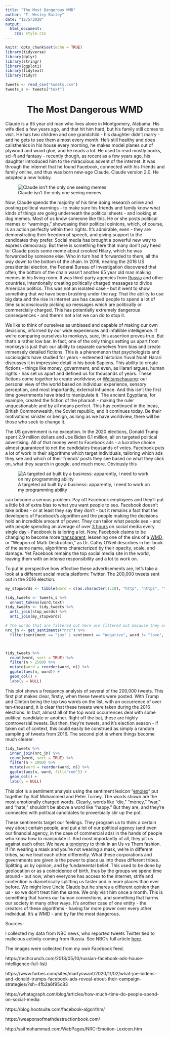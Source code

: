 ---
title: "The Most Dangerous WMD"
author: "T. Wesley Bailey"
date: "12/5/2020"
output:
  html_document:
    css: style.css
---

```{r setup, include=FALSE}
knitr::opts_chunk$set(echo = TRUE)
library(tidyverse)
library(dplyr)
library(stringr)
library(ggplot2)
library(tidytext)
library(tidyr)

tweets <- read_csv("tweets.csv")
tweets_s <- tweets["text"]
```



<center>
# The Most Dangerous WMD
</center>

  Claude is a 65 year old man who lives alone in Montgomery, Alabama. His wife died a few years ago, and that hit him hard, but his family still comes to visit. He has two children and one grandchild - his daughter didn’t marry - and he gets to see them almost every month. He’s still healthy and does calisthenics in his house every morning, he makes model planes out of plywood and wood glue, and he reads a lot. He used to read mostly books, sci-fi and fantasy - recently though, as recent as a few years ago, his daughter introduced him to the miraculous advent of the internet. It was through the internet that he found Facebook, connected with his friends and family online, and thus was born new-age Claude. Claude version 2.0. He adopted a new hobby.
<div class="poster2">
![Claude isn't the only one seeing memes](img/anti-trump-meme.jpeg)
</div> Now, Claude spends the majority of his time doing research online and posting political warnings - to make sure his friends and family know what kinds of things are going underneath the political sheets - and looking at dog memes. Most of us know someone like this. He or she posts political memes or “warnings,” showcasing their political opinions, which, of course, is an action perfectly within their rights. It’s admirable, even - they are demonstrating their freedom of speech, and giving support to the candidates they prefer. Social media has brought a powerful new way to express democracy. But there is something here that many don’t pay heed to: Claude posts some meme about crooked Hilary, which he was forwarded by someone else. Who in turn had it forwarded to them, all the way down to the bottom of the chain. In 2016, nearing the 2016 US presidential election, the Federal Bureau of Investigation discovered that often, the bottom of the chain wasn’t another 65 year old man making memes in his living room. It was third-party agencies from [Russia](https://techcrunch.com/2018/05/10/russian-facebook-ads-house-intelligence-full-list/) and other countries, intentionally creating politically charged messages to divide American politics. This was not an isolated case - but it went to show something that we have been brushing under the rug: That the ability to use big data and the rise in internet use has caused people to spend a lot of time subconsciously picking up messages which are politically or commercially charged. This has potentially extremely dangerous consequences - and there’s not a lot we can do to stop it.

We like to think of ourselves as unbiased and capable of making our own decisions, informed by our wide experiences and infallible intelligence. If we’re comparing ourselves to monkeys, sure, this assertion proves true. But that’s a rather low bar. In fact, one of the only things setting us apart from monkeys is just that: our ability to separate ourselves from bias and create immensely detailed fictions. This is a phenomenon that psychologists and sociologists have studied for years - esteemed historian Yuval Noah Harari discusses it in impressive detail     in his book Sapiens. This ability to create fictions - things like money, government, and even, as Harari argues, human rights - has set us apart and defined us for thousands of years. These fictions come together to create worldview, or [Weltanschauung](https://www.merriam-webster.com/dictionary/Weltanschauung): our personal view of the world based on individual experience, sensory perception, and most importantly, external influence. And this isn’t the first time governments have tried to manipulate it. The ancient Egyptians, for example, created the fiction of the pharaoh - making the ruler unquestionable and by all means perfect. This has continued in the Incas, British Commonwealth, the Soviet republic, and it continues today. Be their motivations sinister or benign, as long as we have worldview, there will be those who seek to change it.

The US government is no exception. In the 2020 elections, Donald Trump spent 2.9 million dollars and Joe Biden 6.1 million, all on targeted political advertising. All of that money went to Facebook ads - a lucrative choice almost guaranteed to net the candidates thousands of votes. Facebook puts a lot of work in their algorithms which target individuals, tailoring which ads they see and which of their friends’ posts they see based on what they click on, what they search in google, and much more. Obviously this
<div class="poster1">
  ![A targeted ad built by a business: apparently, I need to work on my programming ability](img/udemy-ad.png)
</div>

can become a serious problem. Pay off Facebook employees and they’ll put a little bit of extra bias to what you want people to see. Facebook doesn’t take bribes - or at least they say they don’t - but it remains a fact that the developers of Facebook’s algorithm and the people making the decisions hold an incredible amount of power. They can tailor what people see - and with people spending an average of over [3 hours](https://whatagraph.com/blog/articles/how-much-time-do-people-spend-on-social-media) on social media every single day - Facebook is tailoring a lot. Now, Facebook claims to be changing to become more [transparent](https://blog.hootsuite.com/facebook-algorithm/), lessening one of the sins of a [WMD](https://weaponsofmathdestructionbook.com/), or  "Weapon of Math Destruction," as Dr. Cathy O'Neil describes in her book of the same name, algorithms characterized by their opacity, scale, and damage. Yet Facebook remains the top social media site in the world, leaving them with an intense responsibility and a lot to work on. 

To put in perspective how effective these advertisements are, let’s take a look at a different social media platform: Twitter. The 200,000 tweets sent out in the 2016 election. 
``` {r plot1, echo=FALSE}
my_stopwords <- tibble(word = c(as.character(1:10), "http", "https", "t.co", "rt", "amp", "tcot", "2", "pjnet", "god", "gop", "vote"))

tidy_tweets <- tweets_s %>%
  unnest_tokens(word,text)
tidy_tweets <- tidy_tweets %>%
  anti_join(stop_words) %>%
  anti_join(my_stopwords)

# The words that are filtered out here are filtered out because they are often words used colloquially or are "black" and "white", which are words that are likely used in reference to skin color here. Again, this plot is a bit of a placeholder for the abline plot that I plan on using for the final project.
nrc_jn <- get_sentiments("nrc") %>%
  filter(sentiment == "joy" | sentiment == "negative", word != "love", word != "black", word != "white") 



tidy_tweets %>%
  count(word, sort = TRUE) %>%
  filter(n > 2500) %>%
  mutate(word = reorder(word, n)) %>%
  ggplot(aes(n, word)) +
  geom_col() +
  labs(y = NULL)

```

This plot shows a frequency analysis of several of the 200,000 tweets. This first plot makes clear, firstly, when these tweets were posted. With Trump and Clinton being the top two words on the list, with an occurrence of over ten-thousand, it is clear that these tweets were taken during the 2016 elections. In fact, almost all of the top word occurrences deal with some political candidate or another. Right off the bat, these are highly controversial tweets. But then, they’re tweets, and it’s election season - if taken out of context, this could easily be construed as simply a random sampling of tweets from 2016. The second plot is where things become much clearer. 


```  {r plot2, echo=FALSE}

tidy_tweets %>%
  inner_join(nrc_jn) %>%
  count(word, sort = TRUE) %>%
  filter(n > 1000) %>%
  mutate(word = reorder(word, n)) %>%
  ggplot(aes(n, word, fill="red")) +
  geom_col() +
  labs(y = NULL)
```

This plot is a sentiment analysis using the sentiment lexicon “[emolex](http://saifmohammad.com/WebPages/NRC-Emotion-Lexicon.htm)” put together by Saif Mohammed and Peter Turney. The words shown are the most emotionally charged words. Clearly, words like “die,” “money,” “war,” and “hate,” shouldn’t be above a word like “happy.” But they are, and they’re connected with political candidates to proverbially stir up the pot. 

These sentiments target our feelings. They program us to think a certain way about certain people, and put a lot of our political agency (and even our financial agency, in the case of commercial ads) in the hands of people who know how to manipulate it. And most importantly of all, they pit us against each other. We have a [tendency](https://www.ncbi.nlm.nih.gov/pmc/articles/PMC3833634/) to think in an Us vs Them fashion. If I’m wearing a mask and you’re not wearing a mask, we’re in different tribes, so we treat each other differently. What these corporations and governments are given is the power to place us into these different tribes. Splitting us by opinion, and by fundamental belief. This used to be done by geolocation or as a coincidence of birth, thus by the groups we spend time around - but now, when everyone has access to the internet, strife and contention is diametrically splitting us faster and in more places than ever before. We might love Uncle Claude but he shares a different opinion than us - so we don’t treat him the same. We only visit him once a month. This is something that harms our human connections, and something that harms our society in many other ways. It’s another case of one entity - the creators of these algorithms - having far more power over every other individual. It’s a WMD - and by far the most dangerous.



Sources:

I collected my data from NBC news, who reported tweets Twitter tied to malicious activity coming from Russia. See NBC's full article [here](https://www.nbcnews.com/tech/social-media/now-available-more-200-000-deleted-russian-troll-tweets-n844731). 

The images were collected from my own Facebook feed.

https://techcrunch.com/2018/05/10/russian-facebook-ads-house-intelligence-full-list/

https://www.forbes.com/sites/martyswant/2020/11/02/what-joe-bidens-and-donald-trumps-facebook-ads-reveal-about-their-campaign-strategies/?sh=4fb2a6f95c83

https://whatagraph.com/blog/articles/how-much-time-do-people-spend-on-social-media

https://blog.hootsuite.com/facebook-algorithm/

https://weaponsofmathdestructionbook.com/

http://saifmohammad.com/WebPages/NRC-Emotion-Lexicon.htm
